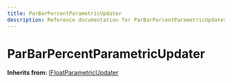 ```yaml
---
title: ParBarPercentParametricUpdater
description: Reference documentation for ParBarPercentParametricUpdater meta class
---
```



# ParBarPercentParametricUpdater

**Inherits from:** [IFloatParametricUpdater](/classes/ifloatparametricupdater)

<ClassDetails file="/db/classes/ParBarPercentParametricUpdater.871d6dafca33.json" />
